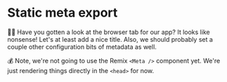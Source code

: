 # Static meta export

👨‍💼 Have you gotten a look at the browser tab for our app? It looks like
nonsense! Let's at least add a nice title. Also, we should probably set a couple
other configuration bits of metadata as well.

💰 Note, we're not going to use the Remix `<Meta />` component yet. We're just
rendering things directly in the `<head>` for now.
